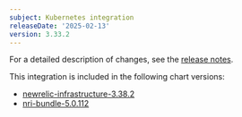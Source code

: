 ```yaml
---
subject: Kubernetes integration
releaseDate: '2025-02-13'
version: 3.33.2
---
```


For a detailed description of changes, see the [release notes](https://github.com/newrelic/nri-kubernetes/releases/tag/v3.33.2).

This integration is included in the following chart versions:
* [newrelic-infrastructure-3.38.2](https://github.com/newrelic/nri-kubernetes/releases/tag/newrelic-infrastructure-3.38.2)
* [nri-bundle-5.0.112](https://github.com/newrelic/helm-charts/releases/tag/nri-bundle-5.0.112)
